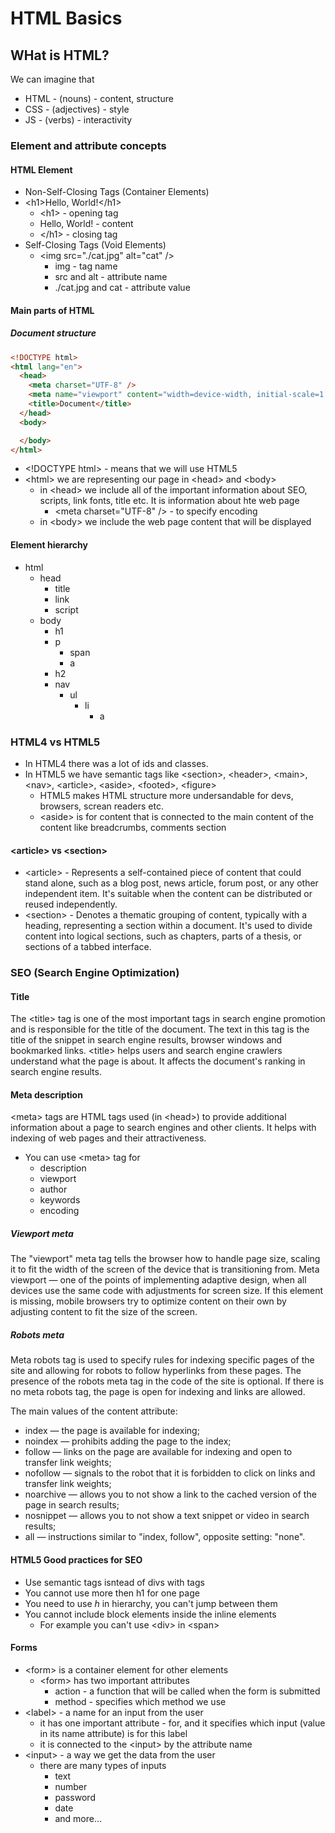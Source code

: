 # HTML Basics

## WHat is HTML?

We can imagine that

- HTML - (nouns) - content, structure
- CSS - (adjectives) - style
- JS - (verbs) - interactivity

### Element and attribute concepts

#### HTML Element

- Non-Self-Closing Tags (Container Elements)
- \<h1\>Hello, World!\</h1\>
  - \<h1\> - opening tag
  - Hello, World! - content
  - \</h1\> - closing tag
- Self-Closing Tags (Void Elements)
  - \<img src="./cat.jpg" alt="cat" \/\>
    - img - tag name
    - src and alt - attribute name
    - ./cat.jpg and cat - attribute value

#### Main parts of HTML

##### Document structure

```HTML
<!DOCTYPE html>
<html lang="en">
  <head>
    <meta charset="UTF-8" />
    <meta name="viewport" content="width=device-width, initial-scale=1.0" />
    <title>Document</title>
  </head>
  <body>

  </body>
</html>
```

- \<!DOCTYPE html\> - means that we will use HTML5
- \<html\> we are representing our page in \<head\> and \<body\>
  - in \<head\> we include all of the important information about SEO, scripts, link fonts, title etc. It is information about hte web page
    - \<meta charset="UTF-8" \/\> - to specify encoding
  - in \<body\> we include the web page content that will be displayed

#### Element hierarchy

- html
  - head
    - title
    - link
    - script
  - body
    - h1
    - p
      - span
      - a
    - h2
    - nav
      - ul
        - li
          - a

### HTML4 vs HTML5

- In HTML4 there was a lot of ids and classes.
- In HTML5 we have semantic tags like \<section>, \<header\>, \<main\>, \<nav\>, \<article\>, \<aside\>, \<footed\>, \<figure\>
  - HTML5 makes HTML structure more undersandable for devs, browsers, screan readers etc.
  - \<aside\> is for content that is connected to the main content of the content like breadcrumbs, comments section

#### \<article\> vs \<section\>

- \<article\> - Represents a self-contained piece of content that could stand alone, such as a blog post, news article, forum post, or any other independent item. It's suitable when the content can be distributed or reused independently.
- \<section\> - Denotes a thematic grouping of content, typically with a heading, representing a section within a document. It's used to divide content into logical sections, such as chapters, parts of a thesis, or sections of a tabbed interface.

### SEO (Search Engine Optimization)

#### Title

The \<title\> tag is one of the most important tags in search engine promotion and is responsible for the title of the document. The text in this tag is the title of the snippet in search engine results, browser windows and bookmarked links. \<title\> helps users and search engine crawlers understand what the page is about. It affects the document's ranking in search engine results.

#### Meta description

\<meta\> tags are HTML tags used (in \<head\>) to provide additional information about a page to search engines and other clients. It helps with indexing of web pages and their attractiveness.

- You can use \<meta\> tag for
  - description
  - viewport
  - author
  - keywords
  - encoding

##### Viewport meta

The "viewport" meta tag tells the browser how to handle page size, scaling it to fit the width of the screen of the device that is transitioning from. Meta viewport — one of the points of implementing adaptive design, when all devices use the same code with adjustments for screen size. If this element is missing, mobile browsers try to optimize content on their own by adjusting content to fit the size of the screen.

##### Robots meta

Meta robots tag is used to specify rules for indexing specific pages of the site and allowing for robots to follow hyperlinks from these pages. The presence of the robots meta tag in the code of the site is optional. If there is no meta robots tag, the page is open for indexing and links are allowed.

The main values of the content attribute:

- index — the page is available for indexing;
- noindex — prohibits adding the page to the index;
- follow — links on the page are available for indexing and open to transfer link weights;
- nofollow — signals to the robot that it is forbidden to click on links and transfer link weights;
- noarchive — allows you to not show a link to the cached version of the page in search results;
- nosnippet — allows you to not show a text snippet or video in search results;
- all — instructions similar to "index, follow", opposite setting: "none".

#### HTML5 Good practices for SEO

- Use semantic tags isntead of divs with tags
- You cannot use more then h1 for one page
- You need to use _h_ in hierarchy, you can't jump between them
- You cannot include block elements inside the inline elements
  - For example you can't use \<div\> in \<span\>

#### Forms

- \<form\> is a container element for other elements
  - \<form\> has two important attributes
    - action - a function that will be called when the form is submitted
    - method - specifies which method we use
- \<label\> - a name for an input from the user
  - it has one important attribute - for, and it specifies which input (value in its name attribute) is for this label
  - it is connected to the \<input\> by the attribute name
- \<input\> - a way we get the data from the user
  - there are many types of inputs
    - text
    - number
    - password
    - date
    - and more...
